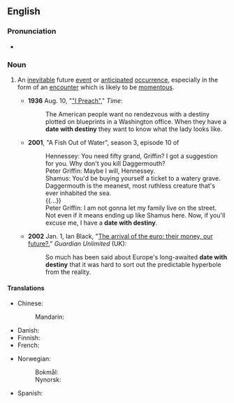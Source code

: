 ==English==

===Pronunciation===
* {{audio|en-au-date with destiny.ogg|Audio (AU)|lang=en}}

===Noun===
{{en-noun|dates with destiny}}

# {{lb|en|idiomatic}} An [[inevitable]] future [[event]] or [[anticipate]]d [[occurrence]], especially in the form of an [[encounter]] which is likely to be [[momentous]].
#* '''1936''' Aug. 10, "[http://www.time.com/time/magazine/article/0,9171,762277,00.html "I Preach"]," ''Time'':
#*: The American people want no rendezvous with a destiny plotted on blueprints in a Washington office. When they have a '''date with destiny''' they want to know what the lady looks like.
#* '''2001''', "A Fish Out of Water", season 3, episode 10 of ''{{w|Family Guy}}''
#*: Hennessey: You need fifty grand, Griffin? I got a suggestion for you. Why don't you kill Daggermouth?
#*: Peter Griffin: Maybe I will, Hennessey.
#*: Shamus: You'd be buying yourself a ticket to a watery grave. Daggermouth is the meanest, most ruthless creature that's ever inhabited the sea.
#*: {{...}}
#*: Peter Griffin: I am not gonna let my family live on the street. Not even if it means ending up like Shamus here. Now, if you'll excuse me, I have a '''date with destiny'''.
#* '''2002''' Jan. 1, Ian Black, "[http://www.guardian.co.uk/euro/story/0,11306,626460,00.html The arrival of the euro: their money, our future?]," ''Guardian Unlimited'' (UK):
#*: So much has been said about Europe's long-awaited '''date with destiny''' that it was hard to sort out the predictable hyperbole from the reality.

====Translations====
{{trans-top|inevitable or anticipated event}}
* Chinese:
*: Mandarin: {{t-needed|cmn}}
* Danish: {{t|da|skæbnemøde|n}}
* Finnish: {{t|fi|kohtalonhetki}}
* French: {{t-needed|fr}}
{{trans-mid}}
* Norwegian:
*: Bokmål: {{t|nb|skjebnemøte|n}}
*: Nynorsk: {{t|nn|skjebnemøte|n}}
* Spanish: {{t-needed|es}}
{{trans-bottom}}